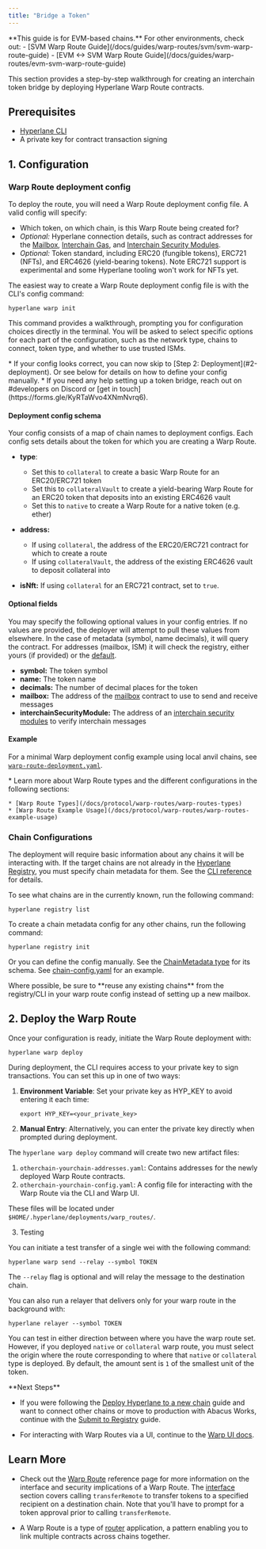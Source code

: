 ```yaml
---
title: "Bridge a Token"
---
```


<Info>
  **This guide is for EVM-based chains.** For other environments, check out:
- [SVM Warp Route Guide](/docs/guides/warp-routes/svm/svm-warp-route-guide)
- [EVM ↔ SVM Warp Route Guide](/docs/guides/warp-routes/evm-svm-warp-route-guide)

</Info>

This section provides a step-by-step walkthrough for creating an interchain token bridge by deploying Hyperlane Warp Route contracts.

## Prerequisites

- [Hyperlane CLI](/docs/reference/developer-tools/cli)
- A private key for contract transaction signing

## 1. Configuration

### Warp Route deployment config[​](#warp-route-deployment-config "Direct link to Warp Route deployment config")

To deploy the route, you will need a Warp Route deployment config file. A valid config will specify:

- Which token, on which chain, is this Warp Route being created for?
- _Optional:_ Hyperlane connection details, such as contract addresses for the [Mailbox](/docs/reference/addresses/deployments/mainnet/mailbox), [Interchain Gas](/docs/reference/hooks/interchain-gas), and [Interchain Security Modules](/docs/protocol/ISM/modular-security#core-concepts).
- _Optional:_ Token standard, including ERC20 (fungible tokens), ERC721 (NFTs), and ERC4626 (yield-bearing tokens). Note ERC721 support is experimental and some Hyperlane tooling won't work for NFTs yet.

The easiest way to create a Warp Route deployment config file is with the CLI's config command:

```
hyperlane warp init
```

This command provides a walkthrough, prompting you for configuration choices directly in the terminal. You will be asked to select specific options for each part of the configuration, such as the network type, chains to connect, token type, and whether to use trusted ISMs.

<Info>
  * If your config looks correct, you can now skip to [Step 2:
  Deployment](#2-deployment). Or see below for details on how to define your
  config manually. * If you need any help setting up a token bridge, reach out
  on #developers on Discord or [get in
  touch](https://forms.gle/KyRTaWvo4XNmNvrq6).
</Info>

#### Deployment config schema[​](#deployment-config-schema "Direct link to Deployment config schema")

Your config consists of a map of chain names to deployment configs. Each config sets details about the token for which you are creating a Warp Route.

- **type**:

  - Set this to `collateral` to create a basic Warp Route for an ERC20/ERC721 token
  - Set this to `collateralVault` to create a yield-bearing Warp Route for an ERC20 token that deposits into an existing ERC4626 vault
  - Set this to `native` to create a Warp Route for a native token (e.g. ether)

- **address:**

  - If using `collateral`, the address of the ERC20/ERC721 contract for which to create a route
  - If using `collateralVault`, the address of the existing ERC4626 vault to deposit collateral into

- **isNft:** If using `collateral` for an ERC721 contract, set to `true`.

#### Optional fields[​](#optional-fields "Direct link to Optional fields")

You may specify the following optional values in your config entries. If no values are provided, the deployer will attempt to pull these values from elsewhere. In the case of metadata (symbol, name decimals), it will query the contract. For addresses (mailbox, ISM) it will check the registry, either yours (if provided) or the [default](/docs/reference/registries#default-registry).

- **symbol:** The token symbol
- **name:** The token name
- **decimals:** The number of decimal places for the token
- **mailbox:** The address of the [mailbox](/docs/reference/addresses/deployments/mainnet/mailbox) contract to use to send and receive messages
- **interchainSecurityModule:** The address of an [interchain security modules](/docs/protocol/ISM/modular-security#core-concepts) to verify interchain messages

#### Example[​](#example "Direct link to Example")

For a minimal Warp deployment config example using local anvil chains, see [`warp-route-deployment.yaml`](https://github.com/hyperlane-xyz/hyperlane-monorepo/blob/main/typescript/cli/examples/warp-route-deployment.yaml).

<Info>
  * Learn more about Warp Route types and the different configurations in the following sections:

    * [Warp Route Types](/docs/protocol/warp-routes/warp-routes-types)
    * [Warp Route Example Usage](/docs/protocol/warp-routes/warp-routes-example-usage)

</Info>

### Chain Configurations

The deployment will require basic information about any chains it will be interacting with. If the target chains are not already in the [Hyperlane Registry](https://github.com/hyperlane-xyz/hyperlane-registry), you must specify chain metadata for them. See the [CLI reference](/docs/reference/developer-tools/cli) for details.

To see what chains are in the currently known, run the following command:

```
hyperlane registry list
```

To create a chain metadata config for any other chains, run the following command:

```
hyperlane registry init
```

Or you can define the config manually. See the [ChainMetadata type](https://github.com/hyperlane-xyz/hyperlane-monorepo/blob/main/typescript/sdk/src/metadata/chainMetadataTypes.ts#L62) for its schema. See [chain-config.yaml](https://github.com/hyperlane-xyz/hyperlane-monorepo/blob/main/typescript/cli/examples/chain-config.yaml) for an example.

<Warning>
  Where possible, be sure to **reuse any existing chains** from the registry/CLI
  in your warp route config instead of setting up a new mailbox.
</Warning>

## 2. Deploy the Warp Route

Once your configuration is ready, initiate the Warp Route deployment with:

```
hyperlane warp deploy
```

During deployment, the CLI requires access to your private key to sign transactions. You can set this up in one of two ways:

1. **Environment Variable**: Set your private key as HYP_KEY to avoid entering it each time:

   ```
   export HYP_KEY=<your_private_key>
   ```

2. **Manual Entry**: Alternatively, you can enter the private key directly when prompted during deployment.

The `hyperlane warp deploy` command will create two new artifact files:

1. `otherchain-yourchain-addresses.yaml`: Contains addresses for the newly deployed Warp Route contracts.
2. `otherchain-yourchain-config.yaml`: A config file for interacting with the Warp Route via the CLI and Warp UI.

These files will be located under `$HOME/.hyperlane/deployments/warp_routes/`.

3. Testing

You can initiate a test transfer of a single wei with the following command:

```
hyperlane warp send --relay --symbol TOKEN
```

The `--relay` flag is optional and will relay the message to the destination chain.

You can also run a relayer that delivers only for your warp route in the background with:

```
hyperlane relayer --symbol TOKEN
```

You can test in either direction between where you have the warp route set. However, if you deployed `native` or `collateral` warp route, you must select the origin where the route corresponding to where that `native` or `collateral` type is deployed. By default, the amount sent is `1` of the smallest unit of the token.

<Info>
  **Next Steps**

- If you were following the [Deploy Hyperlane to a new chain](/docs/guides/chains/deploy-hyperlane#3-warp-route) guide and want to connect other chains or move to production with Abacus Works, continue with the [Submit to Registry](/docs/guides/chains/deploy-hyperlane#4-submit-to-registry) guide.

- For interacting with Warp Routes via a UI, continue to the [Warp UI docs](/docs/guides/warp-routes/bridge-ui-guide).

</Info>

## Learn More

- Check out the [Warp Route](docs/applications/warp-routes/overview) reference page for more information on the interface and security implications of a Warp Route. The [interface](docs/applications/warp-routes/overview#interface) section covers calling `transferRemote` to transfer tokens to a specified recipient on a destination chain. Note that you'll have to prompt for a token approval prior to calling `transferRemote`.

- A Warp Route is a type of [router](/docs/reference/developer-tools/libraries/router) application, a pattern enabling you to link multiple contracts across chains together.
